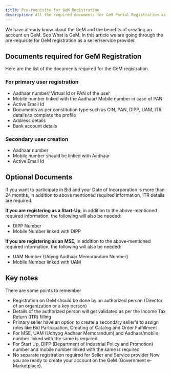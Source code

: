 ```yaml
---
title: Pre-requisite for GeM Registration
description: All the required documents for GeM Portal Registration as a seller or a service provider
---
```


We have already know about the GeM and the benefits of creating an account on GeM. See <Link href="/">What is GeM</Link>.
In this article we are going through the pre-requisite for GeM registration as a seller/service provider.
## Documents required for GeM Registration
Here are the list of the documents required for the GeM registration.

### For primary user registration
- Aadhaar number/ Virtual Id or PAN of the user
- Mobile number linked with the Aadhaar/ Mobile number in case of PAN
- Active Email Id
- Documents as per constitution type such as CIN, PAN, DIPP, UAM, ITR details to complete the profile
- Address details
- Bank account details

### Secondary user creation
- Aadhaar number
- Mobile number should be linked with Aadhaar
- Active Email Id

## Optional Documents
If you want to participate in Bid and your Date of Incorporation is more than 24 months, in
addition to above mentioned required information, ITR details are required.

**If you are registering as a Start-Up**, in addition to the above-mentioned required information,
the following will also be needed:
- DIPP Number
- Mobile Number linked with DIPP

**If you are registering as an MSE**, in addition to the above-mentioned required information, the
following will also be needed:
- UAM Number (Udyog Aadhaar Memorandum Number)
- Mobile Number linked with UAM

## Key notes
There are some points to remember
- Registration on GeM should be done by an authorized person (Director of an organization or a key person)
- Details of the authorized person will get validated  as per the Income Tax Return (ITR) filling
- Primary seller have an option to create a secondary seller's to assign roles like Bid Participation, Creating of Catalog and Order Fulfillment
- For MSE, UAM (Udhyog Aadhaar Memorandum) and Aadhaar/mobile number linked with the same is required
- For Start Up, DIPP (Department of Industrial Policy and Promotion) number and mobile number linked with the same is required
- No separate registration required for Seller and Service provider
Now you are ready to create your account on the GeM (Government e-Marketplace).